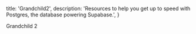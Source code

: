 
  title: 'Grandchild2',
  description:
    'Resources to help you get up to speed with Postgres, the database powering Supabase.',
}

Grandchild 2


